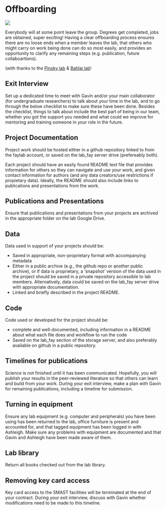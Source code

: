 # Offboarding {#offboarding}

![](img/adventure.jpg)

Everybody will at some point leave the group. Degrees get completed, jobs are obtained, super exciting! Having a clear offboarding process ensures there are no loose ends when a member leaves the lab, that others who might carry on work being done can do so most easily, and provides an opportunity to clarify any remaining steps (e.g. publication, future collaboartions).  

(with thanks to the [Pinsky lab](https://github.com/pinskylab) & [Bahlai lab](https://github.com/BahlaiLab)!

## Exit Interview

Set up a dedicated time to meet with Gavin and/or your main collaborator (for undergraduate researchers) to talk about your time in the lab, and to go through the below checklist to make sure these have been done. Besides the checklist, things to talk about include the best part of being in our team, whether you got the support you needed and what could we improve for mentoring and training someone in your role in the future.  


## Project Documentation 

Project work should be hosted either in a github repository linked to from the faylab account, or saved on the lab_fay server drive (prefereably both).  

Each project should have an easily found README text file that provides information for others so they can navigate and use your work, and given contact information for authors (and any data creators/use restrictions if propietary data). Ideally, the README should also include links to publications and presentations from the work.  

## Publications and Presentations

Ensure that publications and presentations from your projects are archived in the appropriate folder on the lab Google Drive.  

## Data

Data used in support of your projects should be:

* Saved in appropriate, non-proprietary format with accompanying metadata
* Either in a public archive (e.g., the github repo or another public archive), or if data is proprietary, a 'snapshot' version of the data used in the project should be saved in a private repository accessible to lab members. Alternatively, data could be saved on the lab_fay server drive with appropriate documentation. 
* Linked and briefly described in the project README.  

## Code

Code used or developed for the project should be:

* complete and well-documented, including information in a README about what each file does and workflow to run the code
* Saved on the lab_fay section of the storage server, and also preferably available on github in a public repository.  
 
## Timelines for publications

Science is not finished until it has been communicated. Hopefully, you will publish your results in the peer-reviewed literature so that others can learn and build from your work. During your exit interview, make a plan with Gavin for remaining publications, including a timeline for submission.   

## Turning in equipment

Ensure any lab equipment (e.g. computer and peripherals) you have been using has been returned to the lab, office furniture is present and accounted for, and that tagged equipment has been logged in with Ashleigh. Make sure any problems with equipment are documented and that Gavin and Ashleigh have been made aware of them.  

## Lab library

Return all books checked out from the lab library.  

## Removing key card access

Key card access to the SMAST facilities will be terminated at the end of your contract. During your exit interview, discuss with Gavin whether modifications need to be made to this timeline.  
